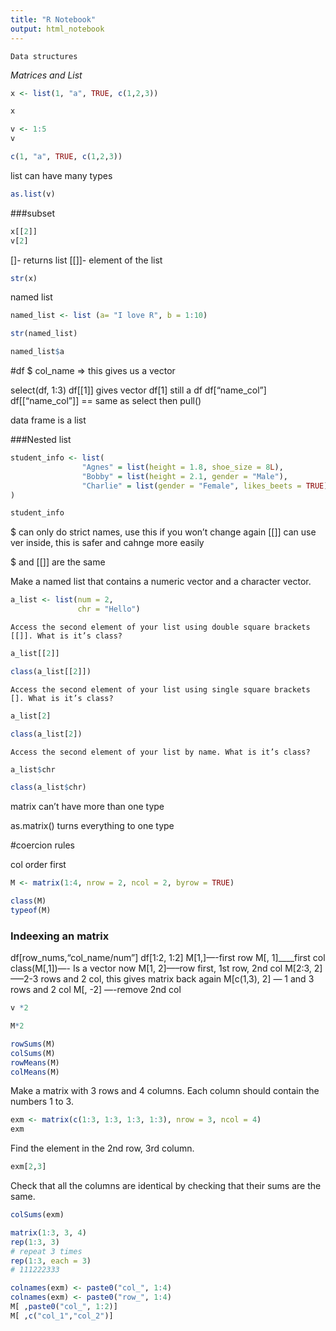 ```yaml
---
title: "R Notebook"
output: html_notebook
---
```


```Data structures```

_Matrices and List_ 

```r
x <- list(1, "a", TRUE, c(1,2,3))

x
```

```r
v <- 1:5
v 
```

```r
c(1, "a", TRUE, c(1,2,3))
```

list can have many types 
```r
as.list(v)
```
###subset 

```r
x[[2]]
v[2]
```
[]- returns list
[[]]- element of the list 

```r
str(x)
```
named list
```r
named_list <- list (a= "I love R", b = 1:10)

str(named_list)

named_list$a
```

#df $ col_name => this gives us a vector 

select(df, 1:3)
df[[1]] gives vector 
df[1] still a df 
df["name_col"]
df[["name_col"]] == same as select then pull()

data frame is a list 

###Nested list 

```r
student_info <- list(
                "Agnes" = list(height = 1.8, shoe_size = 8L),
                "Bobby" = list(height = 2.1, gender = "Male"),
                "Charlie" = list(gender = "Female", likes_beets = TRUE)
)

student_info
```
$ can only do strict names, use this if you won't change again 
[[]] can use ver inside, this is safer and cahnge more easily 

$ and [[]] are the same 


  Make a named list that contains a numeric vector and a character vector.
  
```r
a_list <- list(num = 2,
               chr = "Hello")
```
  
    Access the second element of your list using double square brackets [[]]. What is it’s class?
    
```r
a_list[[2]]

class(a_list[[2]])
```

    Access the second element of your list using single square brackets []. What is it’s class?
    
```r
a_list[2]

class(a_list[2])
```
    
    Access the second element of your list by name. What is it’s class?
```r
a_list$chr

class(a_list$chr)
```
matrix can't have more than one type 

as.matrix() turns everything to one type 

#coercion rules 

col order first 
```r
M <- matrix(1:4, nrow = 2, ncol = 2, byrow = TRUE)

class(M)
typeof(M)
```

### Indeexing an matrix

df[row_nums,"col_name/num"]
df[1:2, 1:2]
M[1,]----first row 
M[, 1]____first col
class(M[,1])---- Is a vector now 
M[1, 2]-----row first, 1st row, 2nd col 
M[2:3, 2]-----2-3 rows and 2 col, this gives matrix back again 
M[c(1,3), 2] --- 1 and 3 rows and 2 col 
M[, -2] ----remove 2nd col



```r
v *2

M*2

rowSums(M)
colSums(M)
rowMeans(M)
colMeans(M)
```

Make a matrix with 3 rows and 4 columns. Each column should contain the numbers 1 to 3.
```r
exm <- matrix(c(1:3, 1:3, 1:3, 1:3), nrow = 3, ncol = 4)
exm
```

Find the element in the 2nd row, 3rd column.

```r
exm[2,3]
```


Check that all the columns are identical by checking that their sums are the same.

```r
colSums(exm)
```

```r
matrix(1:3, 3, 4)
rep(1:3, 3) 
# repeat 3 times 
rep(1:3, each = 3)
# 111222333

colnames(exm) <- paste0("col_", 1:4)
colnames(exm) <- paste0("row_", 1:4)
M[ ,paste0("col_", 1:2)]
M[ ,c("col_1","col_2")]
```

